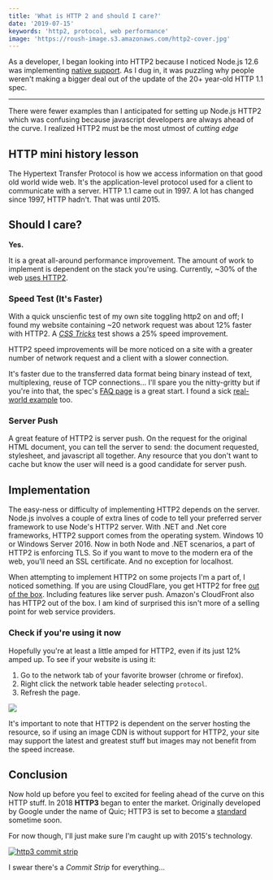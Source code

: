 ```yaml
---
title: 'What is HTTP 2 and should I care?'
date: '2019-07-15'
keywords: 'http2, protocol, web performance'
image: 'https://roush-image.s3.amazonaws.com/http2-cover.jpg'
---
```


As a developer, I began looking into HTTP2 because I noticed Node.js 12.6 was implementing [native support](https://nodejs.org/api/http2.html). As I dug in, it was puzzling why people weren't making a bigger deal out of the update of the 20+ year-old HTTP 1.1 spec.

---

There were fewer examples than I anticipated for setting up Node.js HTTP2 which was confusing because javascript developers are always ahead of the curve. I realized HTTP2 must be the most utmost of _cutting edge_

## HTTP mini history lesson

The Hypertext Transfer Protocol is how we access information on that good old world wide web. It's the application-level protocol used for a client to communicate with a server.
HTTP 1.1 came out in 1997. A lot has changed since 1997, HTTP hadn't. That was until 2015.

## Should I care?

**Yes.**

It is a great all-around performance improvement. The amount of work to implement is dependent on the stack you're using. Currently, ~30% of the web [uses HTTP2](https://w3techs.com/technologies/details/ce-http2/all/all).

### Speed Test (It's Faster)

With a quick unscienfic test of my own site toggling http2 on and off; I found my website containing ~20 network request was about 12% faster with HTTP2. A [_CSS Tricks_](https://css-tricks.com/) test shows a 25% speed improvement.

HTTP2 speed improvements will be more noticed on a site with a greater number of network request and a client with a slower connection.

It's faster due to the transferred data format being binary instead of text, multiplexing, reuse of TCP connections... I'll spare you the nitty-gritty but if you're into that, the spec's [FAQ page](https://http2.github.io/faq/) is a great start. I found a sick [real-world example](https://imagekit.io/demo/http2-vs-http1) too.

### Server Push

A great feature of HTTP2 is server push. On the request for the original HTML document, you can tell the server to send: the document requested, stylesheet, and javascript all together. Any resource that you don't want to cache but know the user will need is a good candidate for server push.

## Implementation

The easy-ness or difficulty of implementing HTTP2 depends on the server. Node.js involves a couple of extra lines of code to tell your preferred server framework to use Node's HTTP2 server. With .NET and .Net core frameworks, HTTP2 support comes from the operating system. Windows 10 or Windows Server 2016. Now in both Node and .NET scenarios, a part of HTTP2 is enforcing TLS. So if you want to move to the modern era of the web, you'll need an SSL certificate. And no exception for localhost.

When attempting to implement HTTP2 on some projects I'm a part of, I noticed something. If you are using CloudFlare, you get HTTP2 for free [out of the box](https://www.cloudflare.com/website-optimization/). Including features like server push. Amazon's CloudFront also has HTTP2 out of the box. I am kind of surprised this isn't more of a selling point for web service providers.

### Check if you're using it now

Hopefully you're at least a little amped for HTTP2, even if its just 12% amped up. To see if your website is using it:

1. Go to the network tab of your favorite browser (chrome or firefox).
1. Right click the network table header selecting `protocol`.
1. Refresh the page.

<img src="https://roush-image.s3.amazonaws.com/http2-firefox-devtools.jpg" />

It's important to note that HTTP2 is dependent on the server hosting the resource, so if using an image CDN is without support for HTTP2, your site may support the latest and greatest stuff but images may not benefit from the speed increase.

## Conclusion

Now hold up before you feel to excited for feeling ahead of the curve on this HTTP stuff. In 2018 **HTTP3** began to enter the market. Originally developed by Google under the name of Quic; HTTP3 is set to become a [standard](https://quicwg.org/base-drafts/draft-ietf-quic-http.html) sometime soon.

For now though, I'll just make sure I'm caught up with 2015's technology.

<a href="http://www.commitstrip.com/en/2018/11/15/http-3/">
  <img
    src="https://roush-image.s3.amazonaws.com/http-commit-strip.jpg"
    alt="http3 commit strip"
  />
</a>

I swear there's a _Commit Strip_ for everything...

